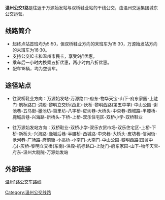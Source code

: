 {{orphan|time=2015-10-29T07:46:12+00:00}}
{{unreferenced|time=2015-10-29T07:46:12+00:00}}
{{Infobox Bus Route
| number=温州公交1路
| image=
| operator=温州交运集团城东公交
| garage=
| length=14.1公里
| via=
| time=60分钟
| start=万源始发站
| end=双桥鞋业
| level=5:50-15:30
| frequency=高峰6分<br>平峰9分<br>夜间12-20分
| vehicle=
| Fare=全程￥2
| bgcolor=green
| fontcolor=white
| compete=
}}
'''温州公交1路'''是往返于万源始发站与双桥鞋业站的干线公交，由温州交运集团城东公交运营。
== 线路简介 ==
*起终点站首班均为5:50，但双桥鞋业方向的末班车为15:30，万源始发站方向的末班车为16:30。
*支持公交IC卡和温州市民卡，享受9折优惠。
*乘车后一小时内换乘五折优惠，两小时内八折优惠。
*配车18辆，均为空调车。
== 途径站点 ==
*往双桥鞋业方向：万源始发站-万源路口-府东-物华天宝-山下-府东家园-上陡门-航标路口-洪殿-黎明立交桥(西北)-灰桥-黎明西路(第五中学)-中山公园-谢池巷-五马街-墨池坊-百里坊-八字桥-皮坊巷-大桥头-中央巷-西城路-半腰桥-鹿城后巷-兴海路-新桥头-下桥-上桥-双乐住宅区-双桥小学-双桥鞋业

*往万源始发站方向：双桥鞋业-双桥小学-双乐农贸市场-双乐住宅区-上桥-下桥-新桥头-兴海路-鹿城后巷-半腰桥-西城路-中央巷-大桥头-皮坊巷-信河街-沧河巷-广场路-府前街-小高桥-小南门-大南门-中山公园-黎明西路(国贸中心)-灰桥-黎明立交桥(东南)-洪殿-航标路口-上陡门-府东家园-山下-物华天宝-府东-温州大剧院-万源始发站
== 外部链接 ==
[http://wenzhou.8684.cn/x_24f5dad9 温州1路公交车路线] {{Wayback|url=http://wenzhou.8684.cn/x_24f5dad9 |date=20200409151901 }}

[[Category:温州公交线路|Category:温州公交线路]]
